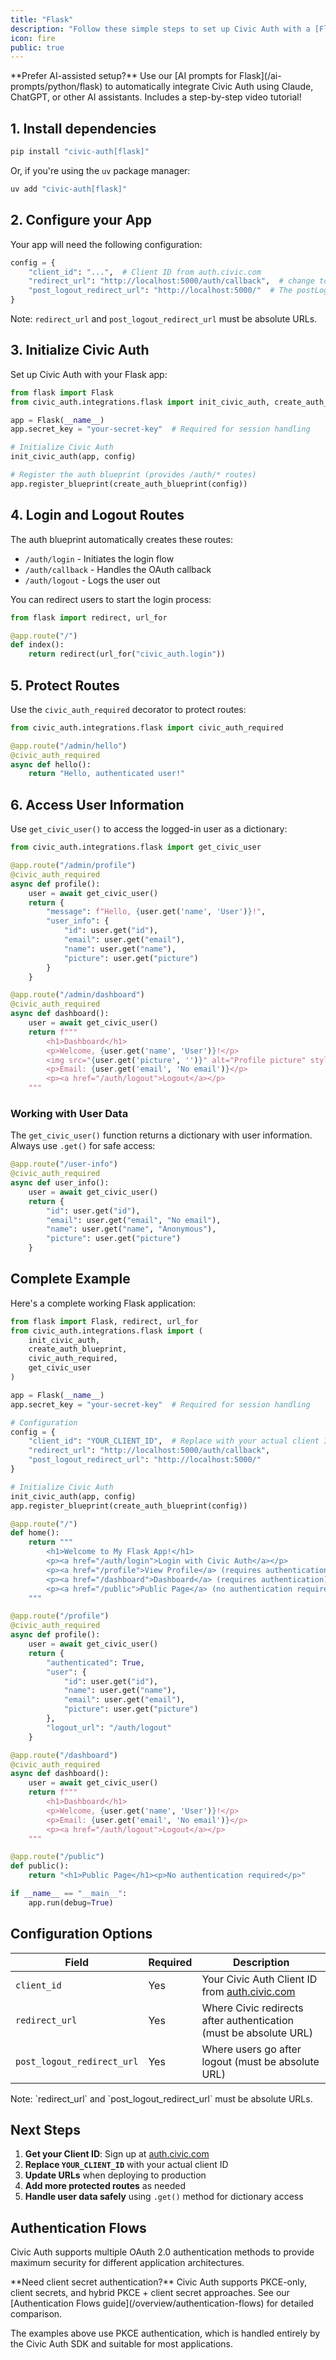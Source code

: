 ```yaml
---
title: "Flask"
description: "Follow these simple steps to set up Civic Auth with a [Flask](https://flask.palletsprojects.com/) backend (a working example is available in the [github repo](https://github.com/civicteam/civic-auth-py/tree/main/examples/flask))."
icon: fire
public: true
---
```



<Info>
**Prefer AI-assisted setup?** Use our [AI prompts for Flask](/ai-prompts/python/flask) to automatically integrate Civic Auth using Claude, ChatGPT, or other AI assistants. Includes a step-by-step video tutorial!
</Info>

<PythonSdkWarning />

## 1. Install dependencies

```bash
pip install "civic-auth[flask]"
```

Or, if you're using the `uv` package manager:

```bash
uv add "civic-auth[flask]"
```

## 2. Configure your App

Your app will need the following configuration:

```python
config = {
    "client_id": "...",  # Client ID from auth.civic.com
    "redirect_url": "http://localhost:5000/auth/callback",  # change to your domain when deploying
    "post_logout_redirect_url": "http://localhost:5000/"  # The postLogoutRedirectUrl is the URL where the user will be redirected after successfully logging out from Civic's auth server.
}
```

Note: `redirect_url` and `post_logout_redirect_url` must be absolute URLs.

## 3. Initialize Civic Auth

Set up Civic Auth with your Flask app:

```python
from flask import Flask
from civic_auth.integrations.flask import init_civic_auth, create_auth_blueprint

app = Flask(__name__)
app.secret_key = "your-secret-key"  # Required for session handling

# Initialize Civic Auth
init_civic_auth(app, config)

# Register the auth blueprint (provides /auth/* routes)
app.register_blueprint(create_auth_blueprint(config))
```

## 4. Login and Logout Routes

The auth blueprint automatically creates these routes:
- `/auth/login` - Initiates the login flow
- `/auth/callback` - Handles the OAuth callback
- `/auth/logout` - Logs the user out

You can redirect users to start the login process:

```python
from flask import redirect, url_for

@app.route("/")
def index():
    return redirect(url_for("civic_auth.login"))
```

## 5. Protect Routes

Use the `civic_auth_required` decorator to protect routes:

```python
from civic_auth.integrations.flask import civic_auth_required

@app.route("/admin/hello")
@civic_auth_required
async def hello():
    return "Hello, authenticated user!"
```

## 6. Access User Information

Use `get_civic_user()` to access the logged-in user as a dictionary:

```python
from civic_auth.integrations.flask import get_civic_user

@app.route("/admin/profile")
@civic_auth_required
async def profile():
    user = await get_civic_user()
    return {
        "message": f"Hello, {user.get('name', 'User')}!",
        "user_info": {
            "id": user.get("id"),
            "email": user.get("email"),
            "name": user.get("name"),
            "picture": user.get("picture")
        }
    }

@app.route("/admin/dashboard")
@civic_auth_required
async def dashboard():
    user = await get_civic_user()
    return f"""
        <h1>Dashboard</h1>
        <p>Welcome, {user.get('name', 'User')}!</p>
        <img src="{user.get('picture', '')}" alt="Profile picture" style="width: 50px; height: 50px; border-radius: 50%;">
        <p>Email: {user.get('email', 'No email')}</p>
        <p><a href="/auth/logout">Logout</a></p>
    """
```

### Working with User Data

The `get_civic_user()` function returns a dictionary with user information. Always use `.get()` for safe access:

```python
@app.route("/user-info")
@civic_auth_required
async def user_info():
    user = await get_civic_user()
    return {
        "id": user.get("id"),
        "email": user.get("email", "No email"),
        "name": user.get("name", "Anonymous"),
        "picture": user.get("picture")
    }
```

## Complete Example

Here's a complete working Flask application:

```python
from flask import Flask, redirect, url_for
from civic_auth.integrations.flask import (
    init_civic_auth, 
    create_auth_blueprint, 
    civic_auth_required, 
    get_civic_user
)

app = Flask(__name__)
app.secret_key = "your-secret-key"  # Required for session handling

# Configuration
config = {
    "client_id": "YOUR_CLIENT_ID",  # Replace with your actual client ID
    "redirect_url": "http://localhost:5000/auth/callback",
    "post_logout_redirect_url": "http://localhost:5000/"
}

# Initialize Civic Auth
init_civic_auth(app, config)
app.register_blueprint(create_auth_blueprint(config))

@app.route("/")
def home():
    return """
        <h1>Welcome to My Flask App!</h1>
        <p><a href="/auth/login">Login with Civic Auth</a></p>
        <p><a href="/profile">View Profile</a> (requires authentication)</p>
        <p><a href="/dashboard">Dashboard</a> (requires authentication)</p>
        <p><a href="/public">Public Page</a> (no authentication required)</p>
    """

@app.route("/profile")
@civic_auth_required
async def profile():
    user = await get_civic_user()
    return {
        "authenticated": True,
        "user": {
            "id": user.get("id"),
            "name": user.get("name"),
            "email": user.get("email"),
            "picture": user.get("picture")
        },
        "logout_url": "/auth/logout"
    }

@app.route("/dashboard")
@civic_auth_required
async def dashboard():
    user = await get_civic_user()
    return f"""
        <h1>Dashboard</h1>
        <p>Welcome, {user.get('name', 'User')}!</p>
        <p>Email: {user.get('email', 'No email')}</p>
        <p><a href="/auth/logout">Logout</a></p>
    """

@app.route("/public")
def public():
    return "<h1>Public Page</h1><p>No authentication required</p>"

if __name__ == "__main__":
    app.run(debug=True)
```

## Configuration Options

| Field | Required | Description |
|-------|----------|-------------|
| `client_id` | Yes | Your Civic Auth Client ID from [auth.civic.com](https://auth.civic.com) |
| `redirect_url` | Yes | Where Civic redirects after authentication (must be absolute URL) |
| `post_logout_redirect_url` | Yes | Where users go after logout (must be absolute URL) |

<Info>
Note: `redirect_url` and `post_logout_redirect_url` must be absolute URLs.
</Info>

## Next Steps

1. **Get your Client ID**: Sign up at [auth.civic.com](https://auth.civic.com)
2. **Replace `YOUR_CLIENT_ID`** with your actual client ID
3. **Update URLs** when deploying to production
4. **Add more protected routes** as needed
5. **Handle user data safely** using `.get()` method for dictionary access

## Authentication Flows

Civic Auth supports multiple OAuth 2.0 authentication methods to provide maximum security for different application architectures.

<Info>
**Need client secret authentication?** Civic Auth supports PKCE-only, client secrets, and hybrid PKCE + client secret approaches. See our [Authentication Flows guide](/overview/authentication-flows) for detailed comparison.
</Info>

The examples above use PKCE authentication, which is handled entirely by the Civic Auth SDK and suitable for most applications.